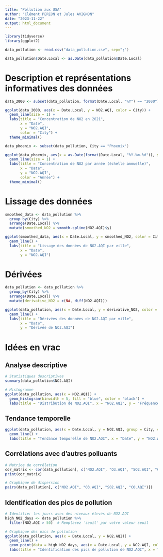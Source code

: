 ```yaml
---
title: "Pollution aux USA"
author: "Clément PEREON et Jules AVIGNON"
date: "2023-11-22"
output: html_document
---
```


```r
library(tidyverse)
library(ggplot2)
```

```r
data_pollution <- read.csv("data_pollution.csv", sep=";")

data_pollution$Date.Local <- as.Date(data_pollution$Date.Local)
```

# Description et représentations informatives des données

```r
data_2000 <- subset(data_pollution, format(Date.Local, "%Y") == "2000")

ggplot(data_2000, aes(x = Date.Local, y = NO2.AQI, color = City)) +
  geom_line(size = 1) +
  labs(title = "Concentration de NO2 en 2021",
       x = "Date",
       y = "NO2.AQI",
       color = "City") +
  theme_minimal()
```

```r
data_phoenix <- subset(data_pollution, City == "Phoenix")

ggplot(data_phoenix, aes(x = as.Date(format(Date.Local, "%Y-%m-%d")), y = NO2.AQI, color = format(Date.Local, "%Y"))) +
  geom_line(size = 1) +
  labs(title = "Concentration de NO2 par année (échelle annuelle)",
       x = "Date",
       y = "NO2.AQI",
       color = "Année") +
  theme_minimal()
```

# Lissage des données

```r
smoothed_data <- data_pollution %>%
  group_by(City) %>%
  arrange(Date.Local) %>%
  mutate(smoothed_NO2 = smooth.spline(NO2.AQI)$y)

ggplot(smoothed_data, aes(x = Date.Local, y = smoothed_NO2, color = City)) +
  geom_line() +
  labs(title = "Lissage des données de NO2.AQI par ville",
       x = "Date",
       y = "NO2.AQI")
```

# Dérivées

```r
data_pollution <- data_pollution %>%
  group_by(City) %>%
  arrange(Date.Local) %>%
  mutate(derivative_NO2 = c(NA, diff(NO2.AQI)))

ggplot(data_pollution, aes(x = Date.Local, y = derivative_NO2, color = City)) +
  geom_line() +
  labs(title = "Dérivées des données de NO2.AQI par ville",
       x = "Date",
       y = "Dérivée de NO2.AQI")
```




# Idées en vrac

## Analyse descriptive

```r
# Statistiques descriptives
summary(data_pollution$NO2.AQI)

# Histogramme
ggplot(data_pollution, aes(x = NO2.AQI)) +
  geom_histogram(binwidth = 5, fill = "blue", color = "black") +
  labs(title = "Distribution de NO2.AQI", x = "NO2.AQI", y = "Fréquence")
```

## Tendance temporelle

```r
ggplot(data_pollution, aes(x = Date.Local, y = NO2.AQI, group = City, color = City)) +
  geom_line() +
  labs(title = "Tendance temporelle de NO2.AQI", x = "Date", y = "NO2.AQI")
```

## Corrélations avec d'autres polluants

```r
# Matrice de corrélation
cor_matrix <- cor(data_pollution[, c("NO2.AQI", "O3.AQI", "SO2.AQI", "CO.AQI")])
print(cor_matrix)

# Graphique de dispersion
pairs(data_pollution[, c("NO2.AQI", "O3.AQI", "SO2.AQI", "CO.AQI")])
```

## Identification des pics de pollution

```r
# Identifier les jours avec des niveaux élevés de NO2.AQI
high_NO2_days <- data_pollution %>%
  filter(NO2.AQI > 50)  # Remplacez 'seuil' par votre valeur seuil

# Graphique des pics de pollution
ggplot(data_pollution, aes(x = Date.Local, y = NO2.AQI)) +
  geom_line() +
  geom_point(data = high_NO2_days, aes(x = Date.Local, y = NO2.AQI, color = "red")) +
  labs(title = "Identification des pics de pollution de NO2.AQI", x = "Date", y = "NO2.AQI")
```







